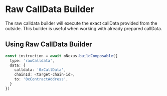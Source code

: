 # Raw CallData Builder
The raw calldata builder will execute the exact callData provided from the outside. This builder
is useful when working with already prepared callData.

## Using Raw CallData Builder

```ts
const instruction = await oNexus.buildComposable({
  type: 'rawCalldata',
  data: {
    calldata: '0xCallData',
    chainId: <target-chain-id>,
    to: '0xContractAddress',
  }
})
```
